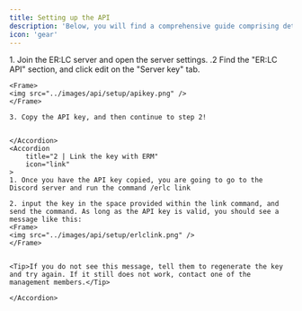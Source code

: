 ```yaml
---
title: Setting up the API
description: 'Below, you will find a comprehensive guide comprising detailed, step-by-step instructions for the setup process of the PRC API.'
icon: 'gear'
---
```


<apiWarning/>

<AccordionGroup>
    <Accordion
        title="1 | Join the ERLC Server"
        icon="person-to-portal"
    >
    1. Join the ER:LC server and open the server settings.
    .2 Find the "ER:LC API" section, and click edit on the "Server key" tab.

    <Frame>
    <img src="../images/api/setup/apikey.png" />
    </Frame>

    3. Copy the API key, and then continue to step 2!

        
    </Accordion>
    <Accordion
        title="2 | Link the key with ERM"
        icon="link"
    >
    1. Once you have the API key copied, you are going to go to the Discord server and run the command /erlc link

    2. input the key in the space provided within the link command, and send the command. As long as the API key is valid, you should see a message like this:
    <Frame>
    <img src="../images/api/setup/erlclink.png" />
    </Frame>


    <Tip>If you do not see this message, tell them to regenerate the key and try again. If it still does not work, contact one of the management members.</Tip>
        
    </Accordion>
</AccordionGroup>